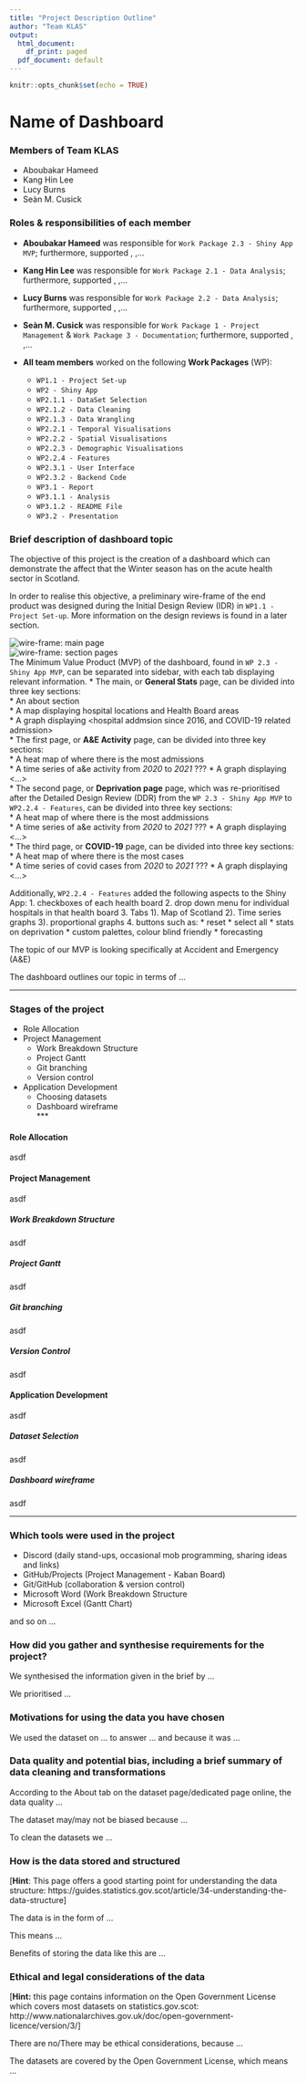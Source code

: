 ```yaml
---
title: "Project Description Outline"
author: "Team KLAS"
output:
  html_document:
    df_print: paged
  pdf_document: default
---
```


```r
knitr::opts_chunk$set(echo = TRUE)
```
# **Name of Dashboard**

### Members of Team KLAS

* Aboubakar Hameed
* Kang Hin Lee
* Lucy Burns
* Seàn M. Cusick

### Roles & responsibilities of each member
<!-- additional supported WPs To be completed on Thursday -->
* **Aboubakar Hameed** was responsible for `Work Package 2.3 - Shiny App MVP`; furthermore, supported <spatial visualisations>, <data cleaning>,... 

* **Kang Hin Lee** was responsible for `Work Package 2.1 - Data Analysis`; furthermore, supported <spatial visualisations>, <data cleaning>,... 

* **Lucy Burns** was responsible for `Work Package 2.2 - Data Analysis`; furthermore, supported <spatial visualisations>, <data cleaning>,... 

* **Seàn M. Cusick** was responsible for  `Work Package 1 - Project Management` & `Work Package 3 - Documentation`; furthermore, supported <spatial visualisations>, <data cleaning>,...  

* **All team members** worked on the following **Work Packages** (WP):  
  * `WP1.1 - Project Set-up`  
  * `WP2 - Shiny App`  
  * `WP2.1.1 - DataSet Selection ` 
  * `WP2.1.2 - Data Cleaning`  
  * `WP2.1.3 - Data Wrangling`  
  * `WP2.2.1 - Temporal Visualisations`  
  * `WP2.2.2 - Spatial Visualisations`  
  * `WP2.2.3 - Demographic Visualisations`   
  * `WP2.2.4 - Features`  
  * `WP2.3.1 - User Interface`  
  * `WP2.3.2 - Backend Code`  
  * `WP3.1 - Report`  
  * `WP3.1.1 - Analysis`  
  * `WP3.1.2 - README File`  
  * `WP3.2 - Presentation`  
   

### Brief description of dashboard topic

The objective of this project is the creation of a dashboard which can demonstrate the affect that the Winter season has on the acute health sector in Scotland.  

In order to realise this objective, a preliminary wire-frame of the end product was designed during the Initial Design Review (IDR) in `WP1.1 - Project Set-up`. More information on the design reviews is found in a later section.  

![wire-frame: main page](../analysis_and_documentation/image/mvp_wireframe_general.png)  
![wire-frame: section pages](../analysis_and_documentation/image/mvp_wireframe_questions.png)  
The Minimum Value Product (MVP) of the dashboard, found in `WP 2.3 - Shiny App MVP`, can be separated into sidebar, with each tab displaying relevant information. 
* The main, or **General Stats** page, can be divided into three key sections:  
  * An about section  
  * A map displaying hospital locations and Health Board areas  
  * A graph displaying <hospital addmsion since 2016, and COVID-19 related admission>  
* The first page, or **A&E Activity** page, can be divided into three key sections:  
  * A heat map of where there is the most admissions  
  * A time series of a&e activity from *2020* to *2021* ??? 
  * A graph displaying <...>  
* The second page, or **Deprivation page** page, which was re-prioritised after the Detailed Design Review (DDR) from the `WP 2.3 - Shiny App MVP` to `WP2.2.4 - Features`, can be divided into three key sections:  
  * A heat map of where there is the most addmissions  
  * A time series of a&e activity from *2020* to *2021* ??? 
  * A graph displaying <...>    
* The third page, or **COVID-19** page, can be divided into three key sections:  
  * A heat map of where there is the most cases  
  * A time series of covid cases from *2020* to *2021* ??? 
  * A graph displaying <...>  


Additionally, `WP2.2.4 - Features` added the following aspects to the Shiny App:
1. checkboxes of each health board
2. drop down menu for individual hospitals in that health board
3. Tabs
  1). Map of Scotland
  2). Time series graphs
  3). proportional graphs
4. buttons such as:
  * reset
  * select all
* stats on deprivation
* custom palettes, colour blind friendly
* forecasting

The topic of our MVP is looking specifically at Accident and Emergency (A&E)

The dashboard outlines our topic in terms of ...

***  

### Stages of the project

* Role Allocation  
* Project Management  
  * Work Breakdown Structure  
  * Project Gantt  
  * Git branching  
  * Version control  
* Application Development  
  * Choosing datasets  
  * Dashboard wireframe  
***

#### **Role Allocation**

asdf

#### **Project Management**

asdf


##### Work Breakdown Structure

asdf


##### Project Gantt

asdf


##### Git branching

asdf


##### Version Control

asdf


#### **Application Development**

asdf


##### Dataset Selection

asdf

##### Dashboard wireframe

asdf

***

### Which tools were used in the project

* Discord (daily stand-ups, occasional mob programming, sharing ideas and links)
* GitHub/Projects (Project Management - Kaban Board)
* Git/GitHub (collaboration & version control)
* Microsoft Word (Work Breakdown Structure
* Microsoft Excel (Gantt Chart)

and so on ...

### How did you gather and synthesise requirements for the project?

We synthesised the information given in the brief by ...

We prioritised ...

### Motivations for using the data you have chosen

We used the dataset on ... to answer ... and because it was ...

### Data quality and potential bias, including a brief summary of data cleaning and transformations

According to the About tab on the dataset page/dedicated page online, the data quality ...

The dataset may/may not be biased because ...

To clean the datasets we ...

### How is the data stored and structured

[**Hint**: This page offers a good starting point for understanding the data structure: https://guides.statistics.gov.scot/article/34-understanding-the-data-structure]

The data is in the form of ...

This means ...

Benefits of storing the data like this are ...

### Ethical and legal considerations of the data

[**Hint:** this page contains information on the Open Government License which covers most datasets on statistics.gov.scot: http://www.nationalarchives.gov.uk/doc/open-government-licence/version/3/]

There are no/There may be ethical considerations, because ...

The datasets are covered by the Open Government License, which means ...